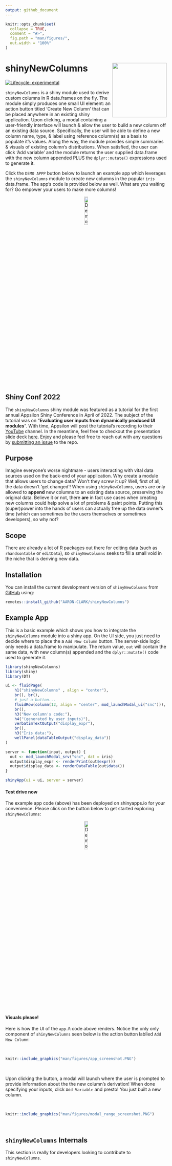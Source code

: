 ```yaml
---
output: github_document
---
```


<!-- README.md is generated from README.Rmd. Please edit that file -->

```r
knitr::opts_chunk$set(
  collapse = TRUE,
  comment = "#>",
  fig.path = "man/figures/",
  out.width = "100%"
)
```

# shinyNewColumns <a href='https://github.com/AARON-CLARK/shinyNewColumns'><img src="man/figures/hex-shinyNewColumns.png" align="right" height="170"/></a>

<!-- badges: start -->

[![Lifecycle: experimental](https://img.shields.io/badge/lifecycle-experimental-orange.svg)](https://lifecycle.r-lib.org/articles/stages.html#experimental)

<!-- badges: end -->

`shinyNewColumns` is a shiny module used to derive custom columns in R data.frames on the fly. The module simply produces one small UI element: an action button titled 'Create New Column' that can be placed anywhere in an existing shiny application. Upon clicking, a modal containing a user-friendly interface will launch & allow the user to build a new column off an existing data source. Specifically, the user will be able to define a new column name, type, & label using reference column(s) as a basis to populate it's values. Along the way, the module provides simple summaries & visuals of existing column's distributions. When satisfied, the user can click 'Add variable' and the module returns the user supplied data.frame with the new column appended PLUS the `dplyr::mutate()` expressions used to generate it.

Click the `DEMO APPP` button below to launch an example app which leverages the `shinyNewColumns` module to create new columns in the popular `iris` data.frame. The app's code is provided below as well. What are you waiting for? Go empower your users to make more columns!

<center>
<a href="https://bit.ly/shinynewcolumns">
<img src="man/figures/bttn_og_refresh_darkgrey.png" alt="Demo shinyNewColumns example app" width="15%">
</a>
</center>

## Shiny Conf 2022

The `shinyNewColumns` shiny module was featured as a tutorial for the first annual Appsilon Shiny Conference in April of 2022. The subject of the tutorial was on "**Evaluating user inputs from dynamically produced UI modules**". With time, Appsilon will post the tutorial's recording to their [YouTube](https://www.youtube.com/channel/UC6LqpR5qBfNlQp5mVIVsthA) channel. In the meantime, feel free to checkout the presentation slide deck [here](https://github.com/AARON-CLARK/shinyNewColumns/tree/master/inst/example/shinyconf%20tutorial). Enjoy and please feel free to reach out with any questions by [submitting an issue](https://github.com/AARON-CLARK/shinyNewColumns/issues) to the repo.

## Purpose

Imagine everyone's worse nightmare - users interacting with vital data sources used on the back-end of your application. Why create a module that allows users to change data? Won't they screw it up? Well, first of all, the data doesn't 'get changed'! When using `shinyNewColumns`, users are only allowed to **append** new columns to an existing data source, preserving the original data. Believe it or not, there **are** in fact use cases when creating new columns could help solve a lot of problems & paint points. Putting this (super)power into the hands of users can actually free up the data owner's time (which can sometimes be the users themselves or sometimes developers), so why not?

## Scope

There are already a lot of R packages out there for editing data (such as `rhandsontable` or `editData`), so `shinyNewColumns` seeks to fill a small void in the niche that is deriving new data.

## Installation

You can install the current development version of `shinyNewColumns` from [GitHub](https://github.com/AARON-CLARK/shinyNewColumns) using:

```r
remotes::install_github("AARON-CLARK/shinyNewColumns")
```

## Example App

This is a basic example which shows you how to integrate the `shinyNewColumns` module into a shiny app. On the UI side, you just need to decide where to place the a `Add New Column` button. The server-side logic only needs a data.frame to manipulate. The return value, `out` will contain the same data, with new column(s) appended and the `dplyr::mutate()` code used to generate it. 

```r
library(shinyNewColumns)
library(shiny)
library(DT)

ui <- fluidPage(
    h1("shinyNewColumns" , align = "center"),
    br(), br(),
    # just a button...
    fluidRow(column(12, align = "center", mod_launchModal_ui("snc"))),
    br(),
    h3("New column's code:"),
    h4("(generated by user inputs)"),
    verbatimTextOutput("display_expr"),
    br(),
    h3("Iris data:"),
    wellPanel(dataTableOutput("display_data"))
)

server <- function(input, output) {
  out <- mod_launchModal_srv("snc", dat = iris)
  output$display_expr <- renderPrint(out$expr())
  output$display_data <- renderDataTable(out$data())
}

shinyApp(ui = ui, server = server)
```

#### Test drive now

The example app code (above) has been deployed on shinyapps.io for your convenience. Please click on the button below to get started exploring `shinyNewColumns`:

<center>
<a href="https://bit.ly/shinynewcolumns">
<img src="man/figures/bttn_og_refresh_darkgrey.png" alt="Demo shinyNewColumns example app" width="15%">
</a>
</center>


#### Visuals please!

Here is how the UI of the `app.R` code above renders. Notice the only only component of `shinyNewColumns` seen below is the action button lablled `Add New Column`:

<br>

```r
knitr::include_graphics("man/figures/app_screenshot.PNG")
```

<br>

Upon clicking the button, a modal will launch where the user is prompted to provide information about the the new column's derivation! When done specifying your inputs, click `Add Variable` and presto! You just built a new column.

<br>

```r
knitr::include_graphics("man/figures/modal_range_screenshot.PNG")
```


<br>


## `shinyNewColumns` Internals

This section is really for developers looking to contribute to `shinyNewColumns`.


<br>
